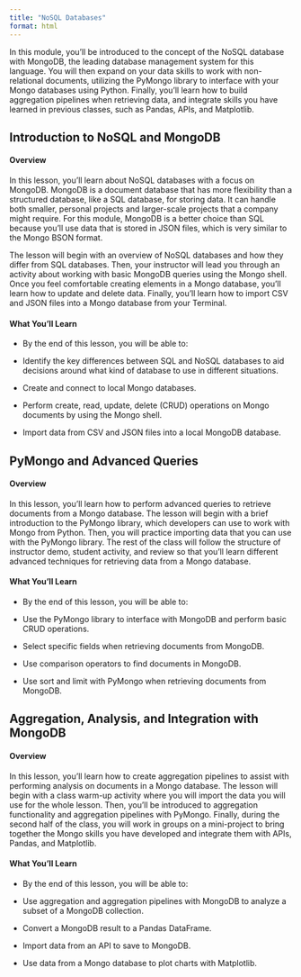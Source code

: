 ```yaml
---
title: "NoSQL Databases"
format: html
---
```


In this module, you'll be introduced to the concept of the NoSQL database with MongoDB, the leading database management system for this language. You will then expand on your data skills to work with non-relational documents, utilizing the PyMongo library to interface with your Mongo databases using Python. Finally, you'll learn how to build aggregation pipelines when retrieving data, and integrate skills you have learned in previous classes, such as Pandas, APIs, and Matplotlib.

## Introduction to NoSQL and MongoDB

#### Overview

In this lesson, you’ll learn about NoSQL databases with a focus on MongoDB. MongoDB is a document database that has more flexibility than a structured database, like a SQL database, for storing data. It can handle both smaller, personal projects and larger-scale projects that a company might require. For this module, MongoDB is a better choice than SQL because you'll use data that is stored in JSON files, which is very similar to the Mongo BSON format.

The lesson will begin with an overview of NoSQL databases and how they differ from SQL databases. Then, your instructor will lead you through an activity about working with basic MongoDB queries using the Mongo shell. Once you feel comfortable creating elements in a Mongo database, you’ll learn how to update and delete data. Finally, you’ll learn how to import CSV and JSON files into a Mongo database from your Terminal.

#### What You'll Learn

- By the end of this lesson, you will be able to:

- Identify the key differences between SQL and NoSQL databases to aid decisions around what kind of database to use in different situations.

- Create and connect to local Mongo databases.

- Perform create, read, update, delete (CRUD) operations on Mongo documents by using the Mongo shell.

- Import data from CSV and JSON files into a local MongoDB database.


## PyMongo and Advanced Queries

#### Overview

In this lesson, you’ll learn how to perform advanced queries to retrieve documents from a Mongo database. The lesson will begin with a brief introduction to the PyMongo library, which developers can use to work with Mongo from Python. Then, you will practice importing data that you can use with the PyMongo library. The rest of the class will follow the structure of instructor demo, student activity, and review so that you'll learn different advanced techniques for retrieving data from a Mongo database.

#### What You'll Learn

- By the end of this lesson, you will be able to:

- Use the PyMongo library to interface with MongoDB and perform basic CRUD operations.

- Select specific fields when retrieving documents from MongoDB.

- Use comparison operators to find documents in MongoDB.

- Use sort and limit with PyMongo when retrieving documents from MongoDB.

## Aggregation, Analysis, and Integration with MongoDB

#### Overview

In this lesson, you’ll learn how to create aggregation pipelines to assist with performing analysis on documents in a Mongo database. The lesson will begin with a class warm-up activity where you will import the data you will use for the whole lesson. Then, you'll be introduced to aggregation functionality and aggregation pipelines with PyMongo. Finally, during the second half of the class, you will work in groups on a mini-project to bring together the Mongo skills you have developed and integrate them with APIs, Pandas, and Matplotlib.

#### What You'll Learn

- By the end of this lesson, you will be able to:

- Use aggregation and aggregation pipelines with MongoDB to analyze a subset of a MongoDB collection.

- Convert a MongoDB result to a Pandas DataFrame.

- Import data from an API to save to MongoDB.

- Use data from a Mongo database to plot charts with Matplotlib.
